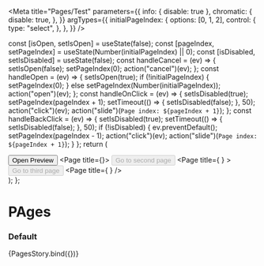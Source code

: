 

<Meta
  title="Pages/Test"
  parameters={{
    info: { disable: true },
    chromatic: {
      disable: true,
    },
  }}
  argTypes={{
    initialPageIndex: {
      options: [0, 1, 2],
      control: {
        type: "select",
      },
    },
  }}
/>

  const [isOpen, setIsOpen] = useState(false);
  const [pageIndex, setPageIndex] = useState(Number(initialPageIndex) || 0);
  const [isDisabled, setIsDisabled] = useState(false);
  const handleCancel = (ev) => {
    setIsOpen(false);
    setPageIndex(0);
    action("cancel")(ev);
  };
  const handleOpen = (ev) => {
    setIsOpen(true);
    if (!initialPageIndex) {
      setPageIndex(0);
    } else setPageIndex(Number(initialPageIndex));
    action("open")(ev);
  };
  const handleOnClick = (ev) => {
    setIsDisabled(true);
    setPageIndex(pageIndex + 1);
    setTimeout(() => {
      setIsDisabled(false);
    }, 50);
    action("click")(ev);
    action("slide")(`Page index: ${pageIndex + 1}`);
  };
  const handleBackClick = (ev) => {
    setIsDisabled(true);
    setTimeout(() => {
      setIsDisabled(false);
    }, 50);
    if (!isDisabled) {
      ev.preventDefault();
      setPageIndex(pageIndex - 1);
      action("click")(ev);
      action("slide")(`Page index: ${pageIndex + 1}`);
    }
  };
  return (
    <div>
      <Button onClick={handleOpen}>Open Preview</Button>
      <DialogFullScreen pagesStyling open={isOpen} onCancel={handleCancel}>
        <Pages initialPageIndex={initialPageIndex} pageIndex={pageIndex}>
          <Page title={<Heading title="My First Page" divider={false} />}>
            <Button onClick={handleOnClick} disabled={isDisabled}>
              Go to second page
            </Button>
          </Page>
          <Page
            title={
              <Heading
                title="My Second Page"
                backLink={handleBackClick}
                divider={false}
              />
            }
          >
            <Button onClick={handleOnClick} disabled={isDisabled}>
              Go to third page
            </Button>
          </Page>
          <Page
            title={
              <Heading
                title="My Third Page"
                backLink={handleBackClick}
                divider={false}
              />
            }
          />
        </Pages>
      </DialogFullScreen>
    </div>
  );
};

# PAges

### Default

<Preview>
  <Story
    name="default"
    args={{
      initialPageIndex: 0,
    }}
  >
    {PagesStory.bind({})}
  </Story>
</Preview>
